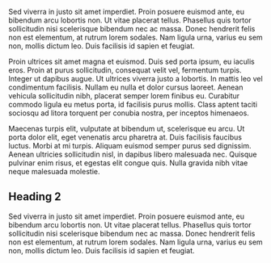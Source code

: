 Sed viverra in justo sit amet imperdiet. Proin posuere euismod ante, eu bibendum arcu lobortis non. Ut vitae placerat tellus. Phasellus quis tortor sollicitudin nisi scelerisque bibendum nec ac massa. Donec hendrerit felis non est elementum, at rutrum lorem sodales. Nam ligula urna, varius eu sem non, mollis dictum leo. Duis facilisis id sapien et feugiat.

Proin ultrices sit amet magna et euismod. Duis sed porta ipsum, eu iaculis eros. Proin at purus sollicitudin, consequat velit vel, fermentum turpis. Integer ut dapibus augue. Ut ultrices viverra justo a lobortis. In mattis leo vel condimentum facilisis. Nullam eu nulla et dolor cursus laoreet. Aenean vehicula sollicitudin nibh, placerat semper lorem finibus eu. Curabitur commodo ligula eu metus porta, id facilisis purus mollis. Class aptent taciti sociosqu ad litora torquent per conubia nostra, per inceptos himenaeos.

Maecenas turpis elit, vulputate at bibendum ut, scelerisque eu arcu. Ut porta dolor elit, eget venenatis arcu pharetra at. Duis facilisis faucibus luctus. Morbi at mi turpis. Aliquam euismod semper purus sed dignissim. Aenean ultricies sollicitudin nisl, in dapibus libero malesuada nec. Quisque pulvinar enim risus, et egestas elit congue quis. Nulla gravida nibh vitae neque malesuada molestie.

## Heading 2

Sed viverra in justo sit amet imperdiet. Proin posuere euismod ante, eu bibendum arcu lobortis non. Ut vitae placerat tellus. Phasellus quis tortor sollicitudin nisi scelerisque bibendum nec ac massa. Donec hendrerit felis non est elementum, at rutrum lorem sodales. Nam ligula urna, varius eu sem non, mollis dictum leo. Duis facilisis id sapien et feugiat.
